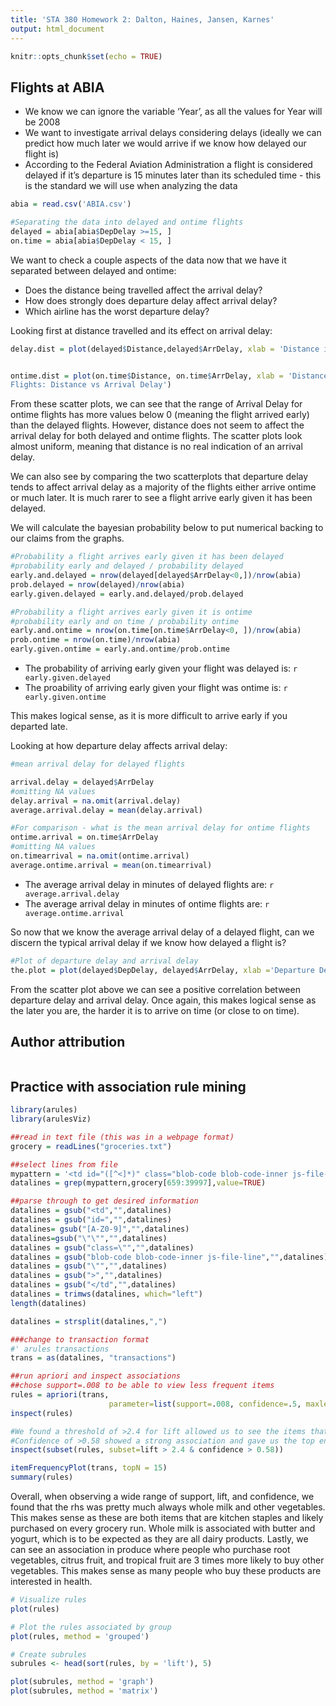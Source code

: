 ---
title: 'STA 380 Homework 2: Dalton, Haines, Jansen, Karnes'
output: html_document
---

```{r setup, include=FALSE}
knitr::opts_chunk$set(echo = TRUE)
```

## Flights at ABIA
* We know we can ignore the variable 'Year', as all the values for Year will be 2008 
* We want to investigate arrival delays considering delays (ideally we can predict how much later we would arrive if we know how delayed our flight is)
* According to the Federal Aviation Administration a flight is considered delayed if it's departure is 15 minutes later than its scheduled time - this is the standard we will use when analyzing the data

```{r}
abia = read.csv('ABIA.csv')

#Separating the data into delayed and ontime flights
delayed = abia[abia$DepDelay >=15, ]
on.time = abia[abia$DepDelay < 15, ]
```

We want to check a couple aspects of the data now that we have it separated between delayed and ontime: 

* Does the distance being travelled affect the arrival delay?
* How does strongly does departure delay affect arrival delay?
* Which airline has the worst departure delay?


Looking first at distance travelled and its effect on arrival delay:

```{r}
delay.dist = plot(delayed$Distance,delayed$ArrDelay, xlab = 'Distance in Miles', ylab = 'Arrival Delay', main = 'Delayed Flights: Distance vs Arrival Delay')


ontime.dist = plot(on.time$Distance, on.time$ArrDelay, xlab = 'Distance in Miles', ylab = 'Arrival Delay', main = 'Ontime 
Flights: Distance vs Arrival Delay')

```



From these scatter plots, we can see that the range of Arrival Delay for ontime flights has more values below 0 (meaning the flight arrived early) than the delayed flights. However, distance does not seem to affect the arrival delay for both delayed and ontime flights. The scatter plots look almost uniform, meaning that distance is no real indication of an arrival delay. 

We can also see by comparing the two scatterplots that departure delay tends to affect arrival delay as a majority of the flights either arrive ontime or much later. It is much rarer to see a flight arrive early given it has been delayed.

We will calculate the bayesian probability below to put numerical backing to our claims from the graphs. 

```{r}
#Probability a flight arrives early given it has been delayed
#probability early and delayed / probability delayed
early.and.delayed = nrow(delayed[delayed$ArrDelay<0,])/nrow(abia)
prob.delayed = nrow(delayed)/nrow(abia)
early.given.delayed = early.and.delayed/prob.delayed

#Probability a flight arrives early given it is ontime
#probability early and on time / probability ontime
early.and.ontime = nrow(on.time[on.time$ArrDelay<0, ])/nrow(abia)
prob.ontime = nrow(on.time)/nrow(abia)
early.given.ontime = early.and.ontime/prob.ontime

```
* The probability of arriving early given your flight was delayed is: `r early.given.delayed`
* The proability of arriving early given your flight was ontime is: `r early.given.ontime`

This makes logical sense, as it is more difficult to arrive early if you departed late. 


Looking at how departure delay affects arrival delay:

```{r}
#mean arrival delay for delayed flights

arrival.delay = delayed$ArrDelay
#omitting NA values
delay.arrival = na.omit(arrival.delay)
average.arrival.delay = mean(delay.arrival)

#For comparison - what is the mean arrival delay for ontime flights
ontime.arrival = on.time$ArrDelay
#omitting NA values
on.timearrival = na.omit(ontime.arrival)
average.ontime.arrival = mean(on.timearrival)

```
* The average arrival delay in minutes of delayed flights are: `r average.arrival.delay`
* The average arrival delay in minutes of ontime flights are: `r average.ontime.arrival`

So now that we know the average arrival delay of a delayed flight, can we discern the typical arrival delay if we know how delayed a flight is?
```{r}
#Plot of departure delay and arrival delay
the.plot = plot(delayed$DepDelay, delayed$ArrDelay, xlab ='Departure Delay in minutes', ylab = 'Arrival Delay in minutes', main = 'Delayed Flights: Departure Delay vs. Arrival Delay')

```

From the scatter plot above we can see a positive correlation between departure delay and arrival delay. Once again, this makes logical sense as the later you are, the harder it is to arrive on time (or close to on time).


## Author attribution



```{r}


```


## Practice with association rule mining
```{R, echo = FALSE}
library(arules)
library(arulesViz)
```

```{R}
##read in text file (this was in a webpage format)
grocery = readLines("groceries.txt")
```

```{R}
##select lines from file
mypattern = '<td id="([^<]*)" class="blob-code blob-code-inner js-file-line">([^<]*)</td>'
datalines = grep(mypattern,grocery[659:39997],value=TRUE)
```

```{R, echo = FALSE}
##parse through to get desired information
datalines = gsub("<td","",datalines)
datalines = gsub("id=","",datalines)
datalines= gsub("[A-Z0-9]","",datalines)
datalines=gsub("\"\"","",datalines)
datalines = gsub("class=\"","",datalines)
datalines = gsub("blob-code blob-code-inner js-file-line","",datalines)
datalines = gsub("\"","",datalines)
datalines = gsub(">","",datalines)
datalines = gsub("</td","",datalines)
datalines = trimws(datalines, which="left")
length(datalines)

datalines = strsplit(datalines,",")
```


```{R}
###change to transaction format
#' arules transactions
trans = as(datalines, "transactions")

##run apriori and inspect associations
##chose support=.008 to be able to view less frequent items
rules = apriori(trans, 
                      parameter=list(support=.008, confidence=.5, maxlen=6))
inspect(rules)

#We found a threshold of >2.4 for lift allowed us to see the items that increase in likelihood most given their association
#Confidence of >0.58 showed a strong association and gave us the top end of the confidence spectrum
inspect(subset(rules, subset=lift > 2.4 & confidence > 0.58))
```

```{R, echo = FAlSE}
itemFrequencyPlot(trans, topN = 15)
summary(rules)
```
Overall, when observing a wide range of support, lift, and confidence, we found that the rhs was pretty much always whole milk and other vegetables.  This makes sense as these are both items that are kitchen staples and likely purchased on every grocery run.
Whole milk is associated with butter and yogurt, which is to be expected as they are all dairy products.
Lastly, we can see an association in produce where people who purchase root vegetables, citrus fruit, and tropical fruit are 3 times more likely to buy other vegetables. This makes sense as many people who buy these products are interested in health.

```{R}
# Visualize rules
plot(rules)
```

```{R}
# Plot the rules associated by group
plot(rules, method = 'grouped')
```

```{R, echo = FALSE}
# Create subrules
subrules <- head(sort(rules, by = 'lift'), 5)
```

```{R}
plot(subrules, method = 'graph')
plot(subrules, method = 'matrix')
```
